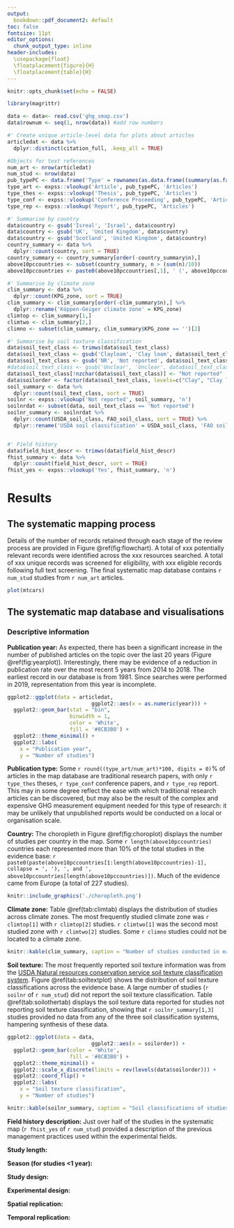 ```yaml
---
output:
  bookdown::pdf_document2: default
toc: false
fontsize: 11pt
editor_options: 
  chunk_output_type: inline
header-includes:
  \usepackage{float}
  \floatplacement{figure}{H}
  \floatplacement{table}{H}
---
```


```r
knitr::opts_chunk$set(echo = FALSE) 
```
```r
library(magrittr)

data <- data<- read.csv('ghg_smap.csv')
data$rownum <- seq(1, nrow(data)) #add row numbers

#' Create unique article-level data for plots about articles
articledat <- data %>%
  dplyr::distinct(citation_full, .keep_all = TRUE)

#Objects for text references
num_art <- nrow(articledat)
num_stud <- nrow(data)
pub_typePC <- data.frame('Type' = rownames(as.data.frame((summary(as.factor(articledat$pub_type))))), 'Articles' = (as.data.frame((summary(as.factor(articledat$pub_type)))))[,1])
type_art <- expss::vlookup('Article', pub_typePC, 'Articles')
type_thes <- expss::vlookup('Thesis', pub_typePC, 'Articles')
type_conf <- expss::vlookup('Conference Proceeding', pub_typePC, 'Articles')
type_rep <- expss::vlookup('Report', pub_typePC, 'Articles')

#' Summarise by country
data$country <- gsub('Isreal', 'Israel', data$country)
data$country <- gsub('UK', 'United Kingdom', data$country)
data$country <- gsub('Scotland', 'United Kingdom', data$country)
country_summary <- data %>% 
  dplyr::count(country, sort = TRUE)
country_summary <- country_summary[order(-country_summary$n),]
above10pccountries <- subset(country_summary, n > (sum(n)/10))
above10pccountries <- paste0(above10pccountries[,1], ' (', above10pccountries[,2], ')')

#' Summarise by climate zone
clim_summary <- data %>% 
  dplyr::count(KPG_zone, sort = TRUE)
clim_summary <- clim_summary[order(-clim_summary$n),] %>%
  dplyr::rename('Köppen-Geiger climate zone' = KPG_zone)
climtop <- clim_summary[1,]
climtwo <- clim_summary[2,]
climno <- subset(clim_summary, clim_summary$KPG_zone == '')[2]

#' Summarise by soil texture classification
data$soil_text_class <- trimws(data$soil_text_class)
data$soil_text_class <- gsub('Clayloam', 'Clay loam', data$soil_text_class)
data$soil_text_class <- gsub('NR', 'Not reported', data$soil_text_class)
#data$soil_text_class <- gsub('Unclear', 'Unclear', data$soil_text_class) 
data$soil_text_class[!nzchar(data$soil_text_class)] <- "Not reported"
data$soilorder <- factor(data$soil_text_class, levels=c("Clay", "Clay loam", "Loam", "Loamy sand", "Sand", "Sandy clay",  "Sandy clay loam", "Sandy loam", "Silt", "Silt loam", "Silty clay", "Silty clay loam", "Unclear", "Not reported"))
soil_summary <- data %>% 
  dplyr::count(soil_text_class, sort = TRUE)
soilnr <- expss::vlookup('Not reported', soil_summary, 'n')
soilnrdat <- subset(data, soil_text_class == 'Not reported')
soilnr_summary <- soilnrdat %>% 
  dplyr::count(USDA_soil_class, FAO_soil_class, sort = TRUE) %>%
  dplyr::rename('USDA soil classification' = USDA_soil_class, 'FAO soil classification' = FAO_soil_class)


#' Field history
data$field_hist_descr <- trimws(data$field_hist_descr)
fhist_summary <- data %>% 
  dplyr::count(field_hist_descr, sort = TRUE)
fhist_yes <- expss::vlookup('Yes', fhist_summary, 'n')
```

# Results {-}
## The systematic mapping process {-}
Details of the number of records retained through each stage of the review process are provided in Figure \@ref(fig:flowchart). A total of xxx potentially relevant records were identified across the xxx resources searched. A total of xxx unique records was screened for eligibility, with xxx eligible records following full text screening. The final systematic map database contains `r num_stud` studies from `r num_art` articles.

```r
plot(mtcars)
```


## The systematic map database and visualisations {-}
### Descriptive information {-}

**Publication year:** As expected, there has been a significant increase in the number of published articles on the topic over the last 20 years (Figure \@ref(fig:yearplot)). Interestingly, there may be evidence of a reduction in publication rate over the most recent 5 years from 2014 to 2018. The earliest record in our database is from 1981. Since searches were performed in 2019, representation from this year is incomplete.

```r
ggplot2::ggplot(data = articledat, 
                           ggplot2::aes(x = as.numeric(year))) +
  ggplot2::geom_bar(stat = "bin", 
                    binwidth = 1, 
                    color = 'White', 
                    fill = '#8CB3B0') + 
  ggplot2::theme_minimal() + 
  ggplot2::labs(
    x = "Publication year", 
    y = "Number of studies")
```


**Publication type:** Some `r round((type_art/num_art)*100, digits = 0)`% of articles in the map database are traditional research papers, with only `r type_thes` theses, `r type_conf` conference papers, and `r type_rep` report. This may in some degree reflect the ease with which traditional research articles can be discovered, but may also be the result of the complex and expensive GHG measurement equipment needed for this type of research: it may be unlikely that unpublished reports would be conducted on a local or organisation scale.

**Country:** The choropleth in Figure \@ref(fig:choroplot) displays the number of studies per country in the map. Some `r length(above10pccountries)` countries each represented more than 10% of the total studies in the evidence base: `r paste0(paste(above10pccountries[1:length(above10pccountries)-1], collapse = ', '), ', and ', above10pccountries[length(above10pccountries)])`. Much of the evidence came from Europe (a total of 227 studies).


```r
knitr::include_graphics('./choropleth.png')
```

**Climate zone:** Table \@ref(tab:climtab) displays the distribution of studies across climate zones. The most frequently studied climate zone was `r climtop[1]` with `r climtop[2]` studies. `r climtwo[1]` was the second most studied zone with `r climtwo[2]` studies. Some `r climno` studies could not be located to a climate zone.

``` r
knitr::kable(clim_summary, caption = "Number of studies conducted in each eligible Köppen-Geiger climate zone. n indicates the number of studies.")
```

**Soil texture:** The most frequently reported soil texture information was from the [USDA Natural resources conservation service soil texture classification system](https://www.nrcs.usda.gov/wps/portal/nrcs/main/soils/survey/class/). Figure \@ref(tab:soiltextplot) shows the distribution of soil texture classifications across the evidence base. A large number of studies (`r soilnr` of `r num_stud`) did not report the soil texture classification. Table \@ref(tab:soilothertab) displays the soil texture data reported for studies not reporting soil texture classification, showing that `r soilnr_summary[1,3]` studies provided no data from any of the three soil classification systems, hampering synthesis of these data.

``` r
ggplot2::ggplot(data = data, 
                           ggplot2::aes(x = soilorder)) +
  ggplot2::geom_bar(color = 'White', 
                    fill = '#8CB3B0') + 
  ggplot2::theme_minimal() +
  ggplot2::scale_x_discrete(limits = rev(levels(data$soilorder))) +
  ggplot2::coord_flip() + 
  ggplot2::labs(
    x = "Soil texture classification", 
    y = "Number of studies")
```

``` r
knitr::kable(soilnr_summary, caption = "Soil classifications of studies not using the USDA Natural Resources Conservation Service soil texture classification system. Blank cells indicate no data. n indicates the number of studies.")
```

**Field history description:** Just over half of the studies in the systematic map (`r fhist_yes` of `r num_stud`) provided a description of the previous management practices used within the experimental fields. 

**Study length:** 


**Season (for studies <1 year):**


**Study design:**


**Experimental design:**


**Spatial replication:**


**Temporal replication:**

